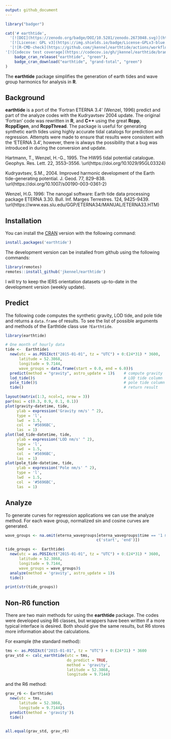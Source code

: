 ```yaml
---
output: github_document
---
```




```r
library("badger")
```


```r

cat('# earthtide',
  '[![DOI](https://zenodo.org/badge/DOI/10.5281/zenodo.2673048.svg)](https://doi.org/10.5281/zenodo.2673048)',
  '[![License: GPL v3](https://img.shields.io/badge/License-GPLv3-blue.svg)](https://www.gnu.org/licenses/gpl-3.0)',
  '[![R-CMD-check](https://github.com/jkennel/earthtide/actions/workflows/R-CMD-check.yaml/badge.svg)](https://github.com/jkennel/earthtide/actions/workflows/R-CMD-check.yaml)',
'[![Codecov test coverage](https://codecov.io/gh/jkennel/earthtide/branch/main/graph/badge.svg)](https://app.codecov.io/gh/jkennel/earthtide?branch=main)',
	badge_cran_release("earthtide", "green"),
	badge_cran_download("earthtide", "grand-total", "green")
)

```

The **earthtide** package simplifies the generation of earth tides and wave group harmonics for analysis in **R**.

## Background ##

**earthtide** is a port of the 'Fortran ETERNA 3.4' (Wenzel, 1996) predict and part of the analyze codes with the Kudryavtsev 2004 update.  The original 'Fortran' code was rewritten in **R**, and **C++** using the great **Rcpp**, **RcppEigen**, and **RcppThread**. The package is useful for generating synthetic earth tides using highly accurate tidal catalogs for prediction and regression. Attempts were made to ensure that results were consistent with the 'ETERNA 3.4', however, there is always the possibility that a bug was introduced in during the conversion and update.


Hartmann, T., Wenzel, H.-G., 1995. The HW95 tidal potential catalogue. Geophys. Res. Lett. 22, 3553–3556. \url(https://doi.org/10.1029/95GL03324)

Kudryavtsev, S.M., 2004. Improved harmonic development of the Earth tide-generating potential. J. Geod. 77, 829–838. \url(https://doi.org/10.1007/s00190-003-0361-2)

Wenzel, H.G. 1996: The nanogal software: Earth tide data processing package ETERNA 3.30. Bull. Inf. Marges Terrestres. 124, 9425-9439.  \url(https://www.eas.slu.edu/GGP/ETERNA34/MANUAL/ETERNA33.HTM)

## Installation ##

You can install the [CRAN](https://CRAN.R-project.org/package=earthtide) version with the following command:

```r
install.packages('earthtide')
```

The development version can be installed from github using the following commands:

```r
library(remotes)
remotes::install_github('jkennel/earthtide')
```

I will try to keep the IERS orientation datasets up-to-date in the development version (weekly update).

## Predict ## 

The following code computes the synthetic gravity, LOD tide, and pole tide and returns a `data.frame` of results. To see the list of possible arguments and methods of the Earthtide class use `?Earthtide`.

```r
library(earthtide)

# One month of hourly data
tide <-  Earthtide$
  new(utc = as.POSIXct("2015-01-01", tz = "UTC") + 0:(24*31) * 3600,
      latitude = 52.3868,
      longitude = 9.7144,
      wave_groups = data.frame(start = 0.0, end = 6.0))$
  predict(method = "gravity", astro_update = 1)$    # compute gravity
  lod_tide()$                                       # LOD tide column
  pole_tide()$                                      # pole tide column
  tide()                                            # return result

```

```r
layout(matrix(1:3, ncol=1, nrow = 3))
par(mai = c(0.3, 0.9, 0.1, 0.1))
plot(gravity~datetime, tide, 
     ylab = expression('Gravity nm/s' ^ 2), 
     type = 'l',
     lwd  = 1.5,
     col  = '#5696BC',
     las  = 1)
plot(lod_tide~datetime, tide, 
     ylab = expression('LOD nm/s' ^ 2), 
     type = 'l',
     lwd  = 1.5,
     col  = '#5696BC',
     las  = 1)
plot(pole_tide~datetime, tide,
     ylab = expression('Pole nm/s' ^ 2), 
     type = 'l',
     lwd  = 1.5,
     col  = '#5696BC',
     las  = 1)
```

## Analyze ##

To generate curves for regression applications we can use the analyze method. For each wave group, normalized sin and cosine curves are generated.

```r

wave_groups <- na.omit(eterna_wavegroups[eterna_wavegroups$time == '1 month', 
                                        c('start', 'end')])

tide_groups <-  Earthtide$
  new(utc = as.POSIXct("2015-01-01", tz = "UTC") + 0:(24*31) * 3600,
      latitude = 52.3868,
      longitude = 9.7144,
      wave_groups = wave_groups)$                                     
  analyze(method = 'gravity', astro_update = 1)$
  tide()

print(str(tide_groups))

```


## Non-R6 function ##

There are two main methods for using the **earthtide** package. The codes were developed using R6 classes, but wrappers have been written if a more typical interface is desired. Both should give the same results, but R6 stores more information about the calculations.

For example (the standard method):

```r
tms <- as.POSIXct("2015-01-01", tz = "UTC") + 0:(24*31) * 3600
grav_std <- calc_earthtide(utc = tms, 
                           do_predict = TRUE,
                           method = 'gravity',
                           latitude = 52.3868,
                           longitude = 9.7144)

```

and the R6 method:

```r

grav_r6 <- Earthtide$
  new(utc = tms,
      latitude = 52.3868,
      longitude = 9.7144)$
  predict(method = 'gravity')$
  tide()


all.equal(grav_std, grav_r6)

```

